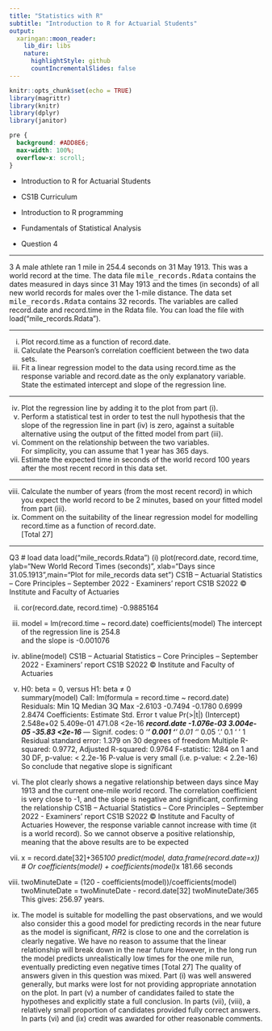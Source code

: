 ```yaml
---
title: "Statistics with R"
subtitle: "Introduction to R for Actuarial Students"
output:
  xaringan::moon_reader:
    lib_dir: libs
    nature:
      highlightStyle: github
      countIncrementalSlides: false
---
```


```r
knitr::opts_chunk$set(echo = TRUE)
library(magrittr)
library(knitr)
library(dplyr)
library(janitor)


```

```css
pre {
  background: #ADD8E6;
  max-width: 100%;
  overflow-x: scroll;
}
```

* Introduction to R for Actuarial Students

* CS1B Curriculum

* Introduction to R programming
* Fundamentals of Statistical Analysis

* Question 4

---

3 A male athlete ran 1 mile in 254.4 seconds on 31 May 1913. This was a world record 
at the time. The data file <tt>mile_records.Rdata</tt> contains the dates measured in 
days since 31 May 1913 and the times (in seconds) of all new world records for males 
over the 1-mile distance. The data set <tt>mile_records.Rdata</tt> contains 32 records. 
The variables are called record.date and record.time in the Rdata file. You 
can load the file with load("mile_records.Rdata"). 

---

(i) Plot record.time as a function of record.date.  
(ii) Calculate the Pearson’s correlation coefficient between the two data sets.  
(iii) Fit a linear regression model to the data using record.time as the response 
variable and record.date as the only explanatory variable. State the 
estimated intercept and slope of the regression line. 

---

(iv) Plot the regression line by adding it to the plot from part (i).  
(v) Perform a statistical test in order to test the null hypothesis that the slope of 
the regression line in part (iv) is zero, against a suitable alternative using the 
output of the fitted model from part (iii).  
(vi) Comment on the relationship between the two variables.  
For simplicity, you can assume that 1 year has 365 days. 
(vii) Estimate the expected time in seconds of the world record 100 years after the 
most recent record in this data set. 

---

(viii) Calculate the number of years (from the most recent record) in which you 
expect the world record to be 2 minutes, based on your fitted model from 
part (iii).  
(ix) Comment on the suitability of the linear regression model for modelling 
record.time as a function of record.date.  
 [Total 27] 
 
 
---

Q3
# load data
load("mile_records.Rdata")
(i)
plot(record.date, record.time, ylab="New World Record Times 
(seconds)", xlab="Days since 31.05.1913",main="Plot for 
mile_records data set") 
CS1B – Actuarial Statistics – Core Principles – September 2022 - Examiners’ report
CS1B S2022 © Institute and Faculty of Actuaries

(ii)
cor(record.date, record.time) 
-0.9885164 
(iii)
model = lm(record.time ~ record.date) 
coefficients(model) 
The intercept of the regression line is 254.8  
and the slope is -0.001076 
(iv)
abline(model) 
CS1B – Actuarial Statistics – Core Principles – September 2022 - Examiners’ report
CS1B S2022 © Institute and Faculty of Actuaries

(v)
H0: beta = 0, versus H1: beta ≠ 0  
summary(model) 
Call:
lm(formula = record.time ~ record.date)
Residuals:
 Min 1Q Median 3Q Max 
-2.6103 -0.7494 -0.1780 0.6999 2.8474 
Coefficients:
 Estimate Std. Error t value Pr(>|t|) 
(Intercept) 2.548e+02 5.409e-01 471.08 <2e-16 ***
record.date -1.076e-03 3.004e-05 -35.83 <2e-16 ***
---
Signif. codes: 0 ‘***’ 0.001 ‘**’ 0.01 ‘*’ 0.05 ‘.’ 0.1 ‘ ’ 1
Residual standard error: 1.379 on 30 degrees of freedom
Multiple R-squared: 0.9772, Adjusted R-squared: 0.9764 
F-statistic: 1284 on 1 and 30 DF, p-value: < 2.2e-16
P-value is very small (i.e. p-value: < 2.2e-16) 
So conclude that negative slope is significant 
(vi)
The plot clearly shows a negative relationship between days since May 1913 and the 
current one-mile world record. 
The correlation coefficient is very close to -1, and the slope is negative and significant, 
confirming the relationship 
CS1B – Actuarial Statistics – Core Principles – September 2022 - Examiners’ report
CS1B S2022 © Institute and Faculty of Actuaries
However, the response variable cannot increase with time (it is a world record). 
So we cannot observe a positive relationship, meaning that the above results are to be 
expected 
(vii)
x = record.date[32]+365*100 
predict(model, data.frame(record.date=x)) 
# Or
coefficients(model) + coefficients(model)*x
181.66 seconds 
(viii)
twoMinuteDate = (120 -
coefficients(model))/coefficients(model) 
twoMinuteDate = twoMinuteDate - record.date[32] 
twoMinuteDate/365 
This gives: 256.97 years. 
(ix)
The model is suitable for modelling the past observations, and we would also consider 
this a good model for predicting records in the near future as the model is significant, 𝑅𝑅2
is close to one and the correlation is clearly negative. We have no reason to assume that 
the linear relationship will break down in the near future 
However, in the long run the model predicts unrealistically low times for the one mile run, 
eventually predicting even negative times 
[Total 27]
The quality of answers given in this question was mixed.
Part (i) was well answered generally, but marks were lost for not providing appropriate 
annotation on the plot. 
In part (v) a number of candidates failed to state the hypotheses and explicitly state a full 
conclusion. 
In parts (vii), (viii), a relatively small proportion of candidates provided fully correct 
answers. In parts (vi) and (ix) credit was awarded for other reasonable comments.
